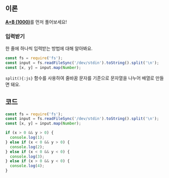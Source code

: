 ## 이론

[**A+B (1000)**](1000?language=js)를 먼저 풀어보세요!

### 입력받기

한 줄에 하나씩 입력받는 방법에 대해 알아봐요.

```js {2-3}
const fs = require('fs');
const input = fs.readFileSync('/dev/stdin').toString().split('\n');
const [x, y] = input.map(Number);
```

`split(){:js}` 함수를 사용하여 줄바꿈 문자를 기준으로 문자열을 나누어 배열로 만들면 돼요.

## 코드

```js
const fs = require('fs');
const input = fs.readFileSync('/dev/stdin').toString().split('\n');
const [x, y] = input.map(Number);

if (x > 0 && y > 0) {
  console.log(1);
} else if (x < 0 && y > 0) {
  console.log(2);
} else if (x < 0 && y < 0) {
  console.log(3);
} else if (x > 0 && y < 0) {
  console.log(4);
}
```
